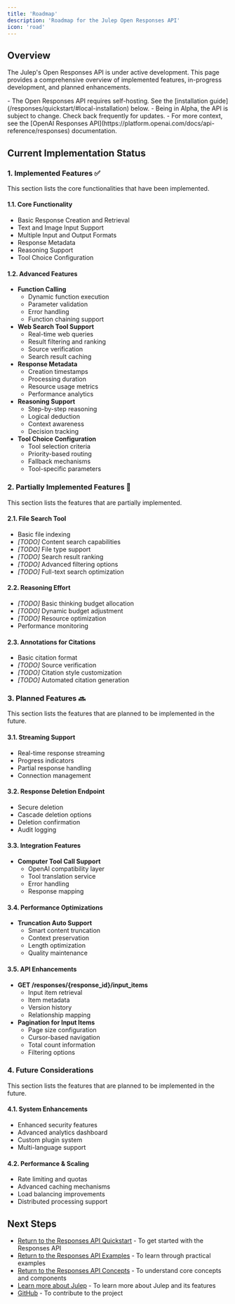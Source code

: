 ```yaml
---
title: 'Roadmap'
description: 'Roadmap for the Julep Open Responses API'
icon: 'road'
---
```


## Overview

The Julep's Open Responses API is under active development. This page provides a comprehensive overview of implemented features, in-progress development, and planned enhancements.

<Warning>
- The Open Responses API requires self-hosting. See the [installation guide](/responses/quickstart/#local-installation) below.
- Being in Alpha, the API is subject to change. Check back frequently for updates.
- For more context, see the [OpenAI Responses API](https://platform.openai.com/docs/api-reference/responses) documentation.
</Warning>

## Current Implementation Status

### 1. Implemented Features ✅

This section lists the core functionalities that have been implemented.

#### 1.1. Core Functionality
- Basic Response Creation and Retrieval
- Text and Image Input Support
- Multiple Input and Output Formats
- Response Metadata
- Reasoning Support
- Tool Choice Configuration

#### 1.2. Advanced Features
- **Function Calling**
  - Dynamic function execution
  - Parameter validation
  - Error handling
  - Function chaining support
- **Web Search Tool Support**
  - Real-time web queries
  - Result filtering and ranking
  - Source verification
  - Search result caching
- **Response Metadata**
  - Creation timestamps
  - Processing duration
  - Resource usage metrics
  - Performance analytics
- **Reasoning Support**
  - Step-by-step reasoning
  - Logical deduction
  - Context awareness
  - Decision tracking
- **Tool Choice Configuration**
  - Tool selection criteria
  - Priority-based routing
  - Fallback mechanisms
  - Tool-specific parameters

### 2. Partially Implemented Features 🔄

This section lists the features that are partially implemented.

#### 2.1. File Search Tool
- Basic file indexing
- *[TODO]* Content search capabilities
- *[TODO]* File type support
- *[TODO]* Search result ranking
- *[TODO]* Advanced filtering options
- *[TODO]* Full-text search optimization

#### 2.2. Reasoning Effort
- *[TODO]* Basic thinking budget allocation
- *[TODO]* Dynamic budget adjustment
- *[TODO]* Resource optimization
- Performance monitoring

#### 2.3. Annotations for Citations
- Basic citation format
- *[TODO]* Source verification
- *[TODO]* Citation style customization
- *[TODO]* Automated citation generation

### 3. Planned Features 🔜

This section lists the features that are planned to be implemented in the future.

#### 3.1. Streaming Support

  - Real-time response streaming
  - Progress indicators
  - Partial response handling
  - Connection management

#### 3.2. Response Deletion Endpoint

  - Secure deletion
  - Cascade deletion options
  - Deletion confirmation
  - Audit logging

#### 3.3. Integration Features

- **Computer Tool Call Support**
  - OpenAI compatibility layer
  - Tool translation service
  - Error handling
  - Response mapping

#### 3.4. Performance Optimizations
- **Truncation Auto Support**
  - Smart content truncation
  - Context preservation
  - Length optimization
  - Quality maintenance

#### 3.5. API Enhancements
- **GET /responses/{response_id}/input_items**
  - Input item retrieval
  - Item metadata
  - Version history
  - Relationship mapping
- **Pagination for Input Items**
  - Page size configuration
  - Cursor-based navigation
  - Total count information
  - Filtering options

### 4. Future Considerations

This section lists the features that are planned to be implemented in the future.

#### 4.1. System Enhancements
- Enhanced security features
- Advanced analytics dashboard
- Custom plugin system
- Multi-language support

#### 4.2. Performance & Scaling
- Rate limiting and quotas
- Advanced caching mechanisms
- Load balancing improvements
- Distributed processing support

## Next Steps

- [Return to the Responses API Quickstart](/responses/quickstart) - To get started with the Responses API
- [Return to the Responses API Examples](/responses/examples) - To learn through practical examples
- [Return to the Responses API Concepts](/responses/concepts) - To understand core concepts and components
- [Learn more about Julep](/docs/introduction/julep) - To learn more about Julep and its features
- [GitHub](https://github.com/julep-ai/julep) - To contribute to the project